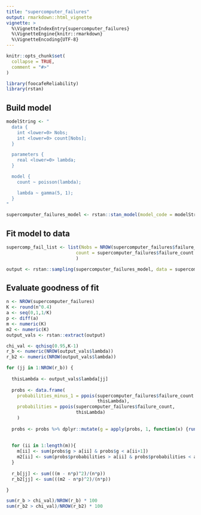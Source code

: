 ```yaml
---
title: "supercomputer_failures"
output: rmarkdown::html_vignette
vignette: >
  %\VignetteIndexEntry{supercomputer_failures}
  %\VignetteEngine{knitr::rmarkdown}
  %\VignetteEncoding{UTF-8}
---
```


```r
knitr::opts_chunk$set(
  collapse = TRUE,
  comment = "#>"
)
```

```r
library(foocafeReliability)
library(rstan)
```


## Build model
```R

modelString <- "
  data {
    int <lower=0> Nobs;
    int <lower=0> count[Nobs];
  }

  parameters {
    real <lower=0> lambda;
  }

  model {
    count ~ poisson(lambda);

    lambda ~ gamma(5, 1);
  }
"

supercomputer_failures_model <- rstan::stan_model(model_code = modelString)


```

## Fit model to data
```R

supercomp_fail_list <- list(Nobs = NROW(supercomputer_failures$failure_count),
                          count = supercomputer_failures$failure_count
                          )

output <- rstan::sampling(supercomputer_failures_model, data = supercomp_fail_list, chains = 4, iter = 4000, control = list(adapt_delta = 0.9))

```

## Evaluate goodness of fit
```R

n <- NROW(supercomputer_failures)
K <- round(n^0.4)
a <- seq(0,1,1/K)
p <- diff(a)
m <- numeric(K)
m2 <- numeric(K)
output_vals <- rstan::extract(output)

chi_val <- qchisq(0.95,K-1)
r_b <- numeric(NROW(output_vals$lambda))
r_b2 <- numeric(NROW(output_vals$lambda))

for (jj in 1:NROW(r_b)) {
  
  thisLambda <- output_vals$lambda[jj]
  
  probs <- data.frame(
    probabilities_minus_1 = ppois(supercomputer_failures$failure_count - 1,
                                  thisLambda),
    probabilities = ppois(supercomputer_failures$failure_count,
                          thisLambda)
    )
  
  probs <- probs %>% dplyr::mutate(g = apply(probs, 1, function(x) {runif(1, min = x[1], max = x[2])} ))
  
  
  for (ii in 1:length(m)){
    m[ii] <- sum(probs$g > a[ii] & probs$g < a[ii+1])
    m2[ii] <- sum(probs$probabilities > a[ii] & probs$probabilities < a[ii+1])
  }
  
  r_b[jj] <- sum(((m - n*p)^2)/(n*p))
  r_b2[jj] <- sum(((m2 - n*p)^2)/(n*p))

}

```


```R

sum(r_b > chi_val)/NROW(r_b) * 100
sum(r_b2 > chi_val)/NROW(r_b2) * 100

```
